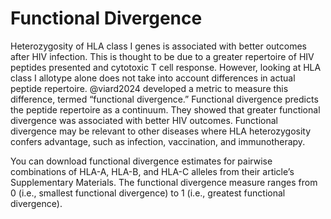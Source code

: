 # Functional Divergence

Heterozygosity of HLA class I genes is associated with better outcomes after HIV infection. This is thought to be due to a greater repertoire of HIV peptides presented and cytotoxic T cell response. However, looking at HLA class I allotype alone does not take into account differences in actual peptide repertoire. @viard2024 developed a metric to measure this difference, termed "functional divergence." Functional divergence predicts the peptide repertoire as a continuum. They showed that greater functional divergence was associated with better HIV outcomes. Functional divergence may be relevant to other diseases where HLA heterozygosity confers advantage, such as infection, vaccination, and immunotherapy.

You can download functional divergence estimates for pairwise combinations of HLA-A, HLA-B, and HLA-C alleles from their article's Supplementary Materials. The functional divergence measure ranges from 0 (i.e., smallest functional divergence) to 1 (i.e., greatest functional divergence).
